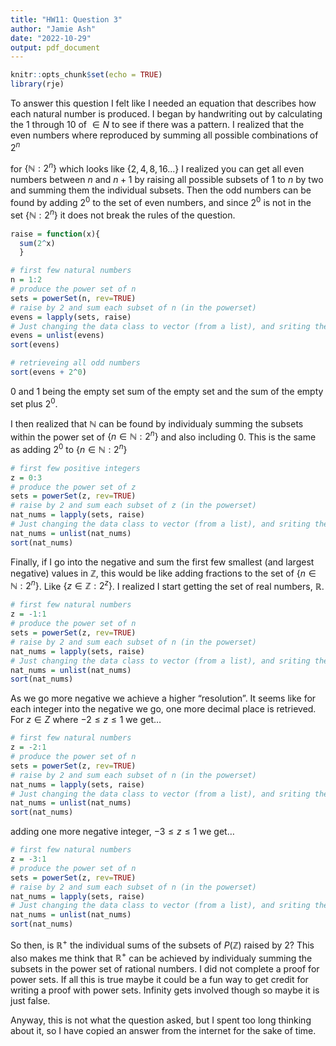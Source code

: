 ```yaml
---
title: "HW11: Question 3"
author: "Jamie Ash"
date: "2022-10-29"
output: pdf_document
---
```


```r
knitr::opts_chunk$set(echo = TRUE)
library(rje)
```

To answer this question I felt like I needed an equation that describes how each
natural number is produced. I began by handwriting out by calculating the 1 
through 10 of $\in N$ to see if there was a pattern. I realized that the even 
numbers where reproduced by summing all possible combinations of $2^n$

for $\{ \mathbb{N}:2^n \}$ which looks like $\{2, 4, 8, 16...\}$ I realized you 
can get all even numbers between $n$ and $n+1$ by raising all possible subsets of 
$1$ to $n$ by two and summing them the individual subsets. Then the odd numbers 
can be found by adding $2^0$ to the set of even numbers, and since $2^0$ is not
in the set $\{ \mathbb{N}:2^n \}$ it does not break the rules of the question.  

```r
raise = function(x){
  sum(2^x) 
  }

# first few natural numbers
n = 1:2
# produce the power set of n
sets = powerSet(n, rev=TRUE)
# raise by 2 and sum each subset of n (in the powerset)
evens = lapply(sets, raise)
# Just changing the data class to vector (from a list), and sriting them 
evens = unlist(evens)
sort(evens)

# retrieveing all odd numbers
sort(evens + 2^0)
```
0 and 1 being the empty set sum of the empty set and the sum of the empty set 
plus $2^0$.

I then realized that $\mathbb{N}$ can be found by individualy summing the subsets 
within the power set of $\{n \in \mathbb{N}:2^n \}$ and also including 0. This is 
the same as adding $2^0$ to $\{n \in \mathbb{N}:2^n \}$

```r
# first few positive integers
z = 0:3
# produce the power set of z
sets = powerSet(z, rev=TRUE)
# raise by 2 and sum each subset of z (in the powerset)
nat_nums = lapply(sets, raise)
# Just changing the data class to vector (from a list), and sriting them 
nat_nums = unlist(nat_nums)
sort(nat_nums)
```
Finally, if I go into the negative and sum the first few smallest (and largest 
negative) values in $\mathbb{Z}$, this would be like adding fractions to the 
set of $\{n \in \mathbb{N}:2^n \}$. Like $\{z \in \mathbb{Z}:2^z \}$. I realized
I start getting the set of real numbers, $\mathbb{R}$. 

```r
# first few natural numbers
z = -1:1
# produce the power set of n
sets = powerSet(z, rev=TRUE)
# raise by 2 and sum each subset of n (in the powerset)
nat_nums = lapply(sets, raise)
# Just changing the data class to vector (from a list), and sriting them 
nat_nums = unlist(nat_nums)
sort(nat_nums)
```
As we go more negative we achieve a higher "resolution". It seems like for each 
integer into the negative we go, one more decimal place is retrieved. For
$z \in Z$ where $-2 \le z \le1$ we get...

```r
# first few natural numbers
z = -2:1
# produce the power set of n
sets = powerSet(z, rev=TRUE)
# raise by 2 and sum each subset of n (in the powerset)
nat_nums = lapply(sets, raise)
# Just changing the data class to vector (from a list), and sriting them 
nat_nums = unlist(nat_nums)
sort(nat_nums)
```

adding one more negative integer, $-3 \le z \le1$ we get...
```r
# first few natural numbers
z = -3:1
# produce the power set of n
sets = powerSet(z, rev=TRUE)
# raise by 2 and sum each subset of n (in the powerset)
nat_nums = lapply(sets, raise)
# Just changing the data class to vector (from a list), and sriting them 
nat_nums = unlist(nat_nums)
sort(nat_nums)
```
So then, is $\mathbb{R^+}$ the individual sums of the subsets of $P(\mathbb{Z})$ 
raised by 2? This also makes me think that $\mathbb{R^+}$ can be achieved 
by individualy summing the subsets in the power set of rational numbers. I did
not complete a proof for power sets. If all this is true maybe it could be a fun
way to get credit for writing a proof with power sets. Infinity gets involved 
though so maybe it is just false. 

Anyway, this is not what the question asked, but I spent too long thinking 
about it, so I have copied an answer from the internet for the sake of time. 



























